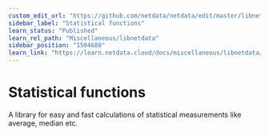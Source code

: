 ```yaml
---
custom_edit_url: "https://github.com/netdata/netdata/edit/master/libnetdata/statistical/README.md"
sidebar_label: "Statistical functions"
learn_status: "Published"
learn_rel_path: "Miscellaneous/libnetdata"
sidebar_position: "1504680"
learn_link: "https://learn.netdata.cloud/docs/miscellaneous/libnetdata/statistical-functions"
---
```



# Statistical functions

A library for easy and fast calculations of statistical measurements like average, median etc.
